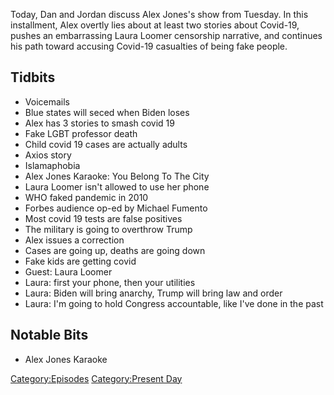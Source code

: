{{DEFAULTSORT:
    #_EPISODE_0468:August 11, 2020
}}{{Episode
    | title           = August 11, 2020
    | caption         = Listen to this episode on [https://knowledgefight.libsyn.com/468-august-11-2020 Libsyn] [https://open.spotify.com/episode/20SIjvMRj0su1kriO81KjS Spotify]
    | episodeNumber   = 468
    | length          = 01:15:58
    | airDate         = August 12, 2020
    | coverageDate    = August 11, 2020
    | episodeType     = [[:Category:Present Day|Present Day]]
    | appearance      = [[Laura Loomer]], [[Michael Fumento]]
    | previousEpisode = [[467: August 7-9, 2020]]
    | nextEpisode     = [[469: August 12-13, 2020]]
}}

{{Stub}}

Today, Dan and Jordan discuss Alex Jones's show from Tuesday. In this installment, Alex overtly lies about at least two stories about Covid-19, pushes an embarrassing Laura Loomer censorship narrative, and continues his path toward accusing Covid-19 casualties of being fake people.

==Tidbits==

*Voicemails
*Blue states will seced when Biden loses
*Alex has 3 stories to smash covid 19
*Fake LGBT professor death
*Child covid 19 cases are actually adults
*Axios story
*Islamaphobia
*Alex Jones Karaoke: You Belong To The City
*Laura Loomer isn't allowed to use her phone
*WHO faked pandemic in 2010
*Forbes audience op-ed by Michael Fumento
*Most covid 19 tests are false positives
*The military is going to overthrow Trump
*Alex issues a correction
*Cases are going up, deaths are going down
*Fake kids are getting covid
*Guest: Laura Loomer
*Laura: first your phone, then your utilities
*Laura: Biden will bring anarchy, Trump will bring law and order
*Laura: I'm going to hold Congress accountable, like I've done in the past

==Notable Bits==

*Alex Jones Karaoke

[[Category:Episodes]]
[[Category:Present Day]]
